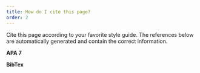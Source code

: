 ```yaml
---
title: How do I cite this page?
order: 2
---
```


Cite this page according to your favorite style guide. The references below are automatically generated and contain the correct information.

**APA 7**
<LikelihoodApaReference/>

**BibTex**
<LikelihoodBibTex/>

